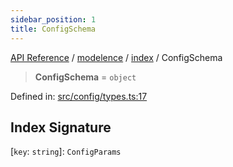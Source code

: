 ```yaml
---
sidebar_position: 1
title: ConfigSchema
---
```


[API Reference](/api-reference/modelence/index/type-aliases/../../../index) / [modelence](/api-reference/modelence/index/type-aliases/../../index) / [index](/api-reference/modelence/index/type-aliases/../index) / ConfigSchema

> **ConfigSchema** = `object`

Defined in: [src/config/types.ts:17](https://github.com/modelence/modelence/blob/8aea121c28d43085703bc23e3f214d1fe2d4512f/packages/modelence/src/config/types.ts#L17)

## Index Signature

\[`key`: `string`\]: `ConfigParams`
